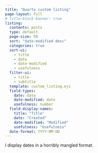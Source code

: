 ```yaml
---
title: "Quarto custom listing"
page-layout: full
# title-block-banner: true
listing:
  contents: posts
  type: default
  page-size: 50
  sort: "date-modified desc"
  categories: true
  sort-ui:
    - title
    - date
    - date-modified
    - usefulness
  filter-ui:
    - title
    - subtitle
  template: custom_listing.ejs
  field-types:
    date: date
    date-modified: date
    usefulness: number
  field-display-names:
    title: "Title"
    date: "Created"
    date-modified: "Modified"
    usefulness: "Usefulness"
  date-format: YYYY-MM-DD
---
```


I display dates in a horribly mangled format.